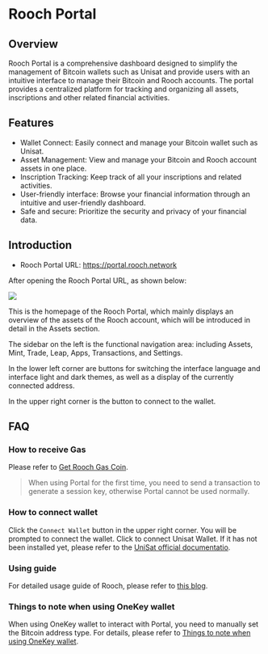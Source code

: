 # Rooch Portal

## Overview

Rooch Portal is a comprehensive dashboard designed to simplify the management of Bitcoin wallets such as Unisat and provide users with an intuitive interface to manage their Bitcoin and Rooch accounts. The portal provides a centralized platform for tracking and organizing all assets, inscriptions and other related financial activities.

## Features

- Wallet Connect: Easily connect and manage your Bitcoin wallet such as Unisat.
- Asset Management: View and manage your Bitcoin and Rooch account assets in one place.
- Inscription Tracking: Keep track of all your inscriptions and related activities.
- User-friendly interface: Browse your financial information through an intuitive and user-friendly dashboard.
- Safe and secure: Prioritize the security and privacy of your financial data.

## Introduction

- Rooch Portal URL: https://portal.rooch.network

After opening the Rooch Portal URL, as shown below:

![](/docs/portal/portal-home.png)

This is the homepage of the Rooch Portal, which mainly displays an overview of the assets of the Rooch account, which will be introduced in detail in the Assets section.

The sidebar on the left is the functional navigation area: including Assets, Mint, Trade, Leap, Apps, Transactions, and Settings.

In the lower left corner are buttons for switching the interface language and interface light and dark themes, as well as a display of the currently connected address.

In the upper right corner is the button to connect to the wallet.

## FAQ

### How to receive Gas

Please refer to [Get Rooch Gas Coin](../../build/getting-started/get-gas-coin).

> When using Portal for the first time, you need to send a transaction to generate a session key, otherwise Portal cannot be used normally.

### How to connect wallet

Click the `Connect Wallet` button in the upper right corner. You will be prompted to connect the wallet. Click to connect Unisat Wallet. If it has not been installed yet, please refer to the [UniSat official documentatio](https://unisat.io/download).

### Using guide

For detailed usage guide of Rooch, please refer to [this blog](../../blog/using-portal).

### Things to note when using OneKey wallet

When using OneKey wallet to interact with Portal, you need to manually set the Bitcoin address type. For details, please refer to [Things to note when using OneKey wallet](../../blog/connect-to-onekey.en-US.mdx).
